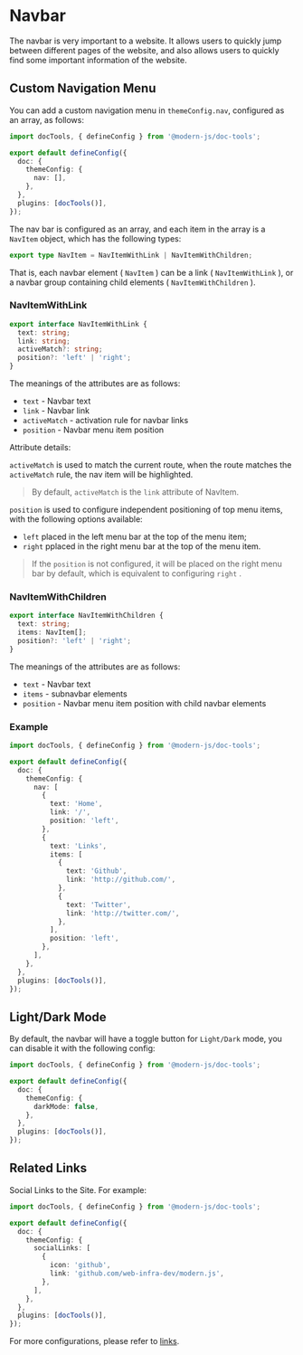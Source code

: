 # Navbar

The navbar is very important to a website. It allows users to quickly jump between different pages of the website, and also allows users to quickly find some important information of the website.

## Custom Navigation Menu

You can add a custom navigation menu in `themeConfig.nav`, configured as an array, as follows:

```ts title="modern.config.ts"
import docTools, { defineConfig } from '@modern-js/doc-tools';

export default defineConfig({
  doc: {
    themeConfig: {
      nav: [],
    },
  },
  plugins: [docTools()],
});
```

The nav bar is configured as an array, and each item in the array is a `NavItem` object, which has the following types:

```ts
export type NavItem = NavItemWithLink | NavItemWithChildren;
```

That is, each navbar element ( `NavItem` ) can be a link ( `NavItemWithLink` ), or a navbar group containing child elements ( `NavItemWithChildren` ).

### NavItemWithLink

```ts
export interface NavItemWithLink {
  text: string;
  link: string;
  activeMatch?: string;
  position?: 'left' | 'right';
}
```

The meanings of the attributes are as follows:

- `text` - Navbar text
- `link` - Navbar link
- `activeMatch` - activation rule for navbar links
- `position` - Navbar menu item position



Attribute details:

`activeMatch` is used to match the current route, when the route matches the `activeMatch` rule, the nav item will be highlighted.

> By default, `activeMatch` is the `link` attribute of NavItem.

`position` is used to configure independent positioning of top menu items, with the following options available:

- `left` placed in the left menu bar at the top of the menu item;
- `right` pplaced in the right menu bar at the top of the menu item.

> If the `position` is not configured, it will be placed on the right menu bar by default, which is equivalent to configuring `right` .

### NavItemWithChildren

```ts
export interface NavItemWithChildren {
  text: string;
  items: NavItem[];
  position?: 'left' | 'right';
}
```

The meanings of the attributes are as follows:

- `text` - Navbar text
- `items` - subnavbar elements
- `position` - Navbar menu item position with child navbar elements

### Example

```ts title="modern.config.ts"
import docTools, { defineConfig } from '@modern-js/doc-tools';

export default defineConfig({
  doc: {
    themeConfig: {
      nav: [
        {
          text: 'Home',
          link: '/',
          position: 'left',
        },
        {
          text: 'Links',
          items: [
            {
              text: 'Github',
              link: 'http://github.com/',
            },
            {
              text: 'Twitter',
              link: 'http://twitter.com/',
            },
          ],
          position: 'left',
        },
      ],
    },
  },
  plugins: [docTools()],
});
```

## Light/Dark Mode

By default, the navbar will have a toggle button for `Light/Dark` mode, you can disable it with the following config:

```ts title="modern.config.ts"
import docTools, { defineConfig } from '@modern-js/doc-tools';

export default defineConfig({
  doc: {
    themeConfig: {
      darkMode: false,
    },
  },
  plugins: [docTools()],
});
```

## Related Links

Social Links to the Site. For example:

```ts title="modern.config.ts"
import docTools, { defineConfig } from '@modern-js/doc-tools';

export default defineConfig({
  doc: {
    themeConfig: {
      socialLinks: [
        {
          icon: 'github',
          link: 'github.com/web-infra-dev/modern.js',
        },
      ],
    },
  },
  plugins: [docTools()],
});
```

For more configurations, please refer to [links](/en/api/config-theme#sociallinks).
